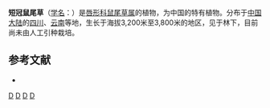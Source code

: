 {{Speciesbox 
| taxon = Salvia brachyloma
| authority = Stib.
}}

'''短冠鼠尾草'''（[[学名|学名]]：{{lang|la|''Salvia brachyloma''}}）是[[唇形科|唇形科]][[鼠尾草属|鼠尾草属]]的植物，为中国的特有植物。分布于[[中国大陆|中国大陆]]的[[四川|四川]]、[[云南|云南]]等地，生长于海拔3,200米至3,800米的地区，见于林下，目前尚未由人工引种栽培。

== 参考文献 ==
<div class="references-small">
* {{cite web| url =http://www.bioinfo.cn/db05/KmzwSpecies.php?action=view&id=12968| title =短冠鼠尾草| work =《中国高等植物数据库全库》| publisher =中国科学院微生物研究所| author =昆明植物研究所| accessdate =2009-02-24| deadurl =yes| archiveurl =https://web.archive.org/web/20160305070654/http://www.bioinfo.cn/db05/KmzwSpecies.php?action=view&id=12968| archivedate =2016-03-05}}
</div>
{{Taxonbar}}

[[Category:鼠尾草属|D]]
[[Category:中國特有植物|D]]
[[Category:四川植物|D]]
[[Category:云南植物|D]]